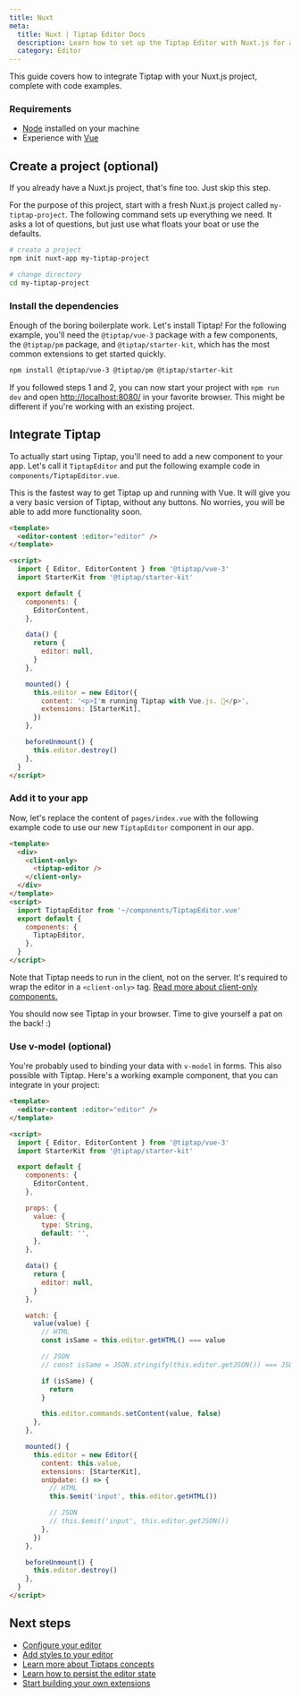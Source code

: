 ```yaml
---
title: Nuxt
meta:
  title: Nuxt | Tiptap Editor Docs
  description: Learn how to set up the Tiptap Editor with Nuxt.js for a dynamic rich text editing experience. Dive into our guide in our docs!
  category: Editor
---
```


This guide covers how to integrate Tiptap with your Nuxt.js project, complete with code examples.


### Requirements

- [Node](https://nodejs.org/en/download/) installed on your machine
- Experience with [Vue](https://vuejs.org/v2/guide/#Getting-Started)

## Create a project (optional)

If you already have a Nuxt.js project, that's fine too. Just skip this step.

For the purpose of this project, start with a fresh Nuxt.js project called `my-tiptap-project`. The following command sets up everything we need. It asks a lot of questions, but just use what floats your boat or use the defaults.

```bash
# create a project
npm init nuxt-app my-tiptap-project

# change directory
cd my-tiptap-project
```

### Install the dependencies

Enough of the boring boilerplate work. Let's install Tiptap! For the following example, you'll need the `@tiptap/vue-3` package with a few components, the `@tiptap/pm` package, and `@tiptap/starter-kit`, which has the most common extensions to get started quickly.

```bash
npm install @tiptap/vue-3 @tiptap/pm @tiptap/starter-kit
```

If you followed steps 1 and 2, you can now start your project with `npm run dev` and open [http://localhost:8080/](http://localhost:8080/) in your favorite browser. This might be different if you're working with an existing project.

## Integrate Tiptap

To actually start using Tiptap, you'll need to add a new component to your app. Let's call it `TiptapEditor` and put the following example code in `components/TiptapEditor.vue`.

This is the fastest way to get Tiptap up and running with Vue. It will give you a very basic version of Tiptap, without any buttons. No worries, you will be able to add more functionality soon.

```html
<template>
  <editor-content :editor="editor" />
</template>

<script>
  import { Editor, EditorContent } from '@tiptap/vue-3'
  import StarterKit from '@tiptap/starter-kit'

  export default {
    components: {
      EditorContent,
    },

    data() {
      return {
        editor: null,
      }
    },

    mounted() {
      this.editor = new Editor({
        content: '<p>I'm running Tiptap with Vue.js. 🎉</p>',
        extensions: [StarterKit],
      })
    },

    beforeUnmount() {
      this.editor.destroy()
    },
  }
</script>
```

### Add it to your app

Now, let's replace the content of `pages/index.vue` with the following example code to use our new `TiptapEditor` component in our app.

```html
<template>
  <div>
    <client-only>
      <tiptap-editor />
    </client-only>
  </div>
</template>
<script>
  import TiptapEditor from '~/components/TiptapEditor.vue'
  export default {
    components: {
      TiptapEditor,
    },
  }
</script>
```

Note that Tiptap needs to run in the client, not on the server. It's required to wrap the editor in a `<client-only>` tag. [Read more about client-only components.](https://nuxtjs.org/api/components-client-only)

You should now see Tiptap in your browser. Time to give yourself a pat on the back! :)

### Use v-model (optional)

You're probably used to binding your data with `v-model` in forms. This also possible with Tiptap. Here's a working example component, that you can integrate in your project:

<CodeDemo path="/GuideGettingStarted/VModel" />

```html
<template>
  <editor-content :editor="editor" />
</template>

<script>
  import { Editor, EditorContent } from '@tiptap/vue-3'
  import StarterKit from '@tiptap/starter-kit'

  export default {
    components: {
      EditorContent,
    },

    props: {
      value: {
        type: String,
        default: '',
      },
    },

    data() {
      return {
        editor: null,
      }
    },

    watch: {
      value(value) {
        // HTML
        const isSame = this.editor.getHTML() === value

        // JSON
        // const isSame = JSON.stringify(this.editor.getJSON()) === JSON.stringify(value)

        if (isSame) {
          return
        }

        this.editor.commands.setContent(value, false)
      },
    },

    mounted() {
      this.editor = new Editor({
        content: this.value,
        extensions: [StarterKit],
        onUpdate: () => {
          // HTML
          this.$emit('input', this.editor.getHTML())

          // JSON
          // this.$emit('input', this.editor.getJSON())
        },
      })
    },

    beforeUnmount() {
      this.editor.destroy()
    },
  }
</script>
```

## Next steps

- [Configure your editor](/editor/getting-started/configure)
- [Add styles to your editor](/editor/getting-started/style-editor)
- [Learn more about Tiptaps concepts](/editor/core-concepts/introduction)
- [Learn how to persist the editor state](/editor/core-concepts/persistence)
- [Start building your own extensions](/editor/extensions/custom-extensions)
